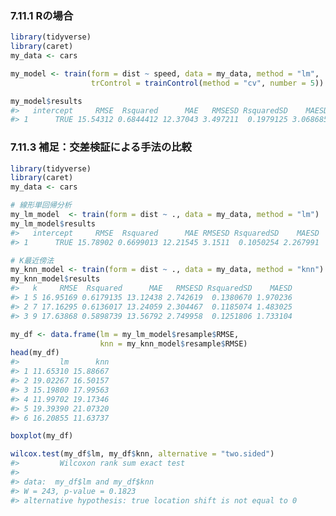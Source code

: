 ### 7.11.1 Rの場合

```r
library(tidyverse)
library(caret)
my_data <- cars

my_model <- train(form = dist ~ speed, data = my_data, method = "lm",
                  trControl = trainControl(method = "cv", number = 5))
```

```r
my_model$results
#>   intercept     RMSE  Rsquared      MAE   RMSESD RsquaredSD    MAESD
#> 1      TRUE 15.54312 0.6844412 12.37043 3.497211  0.1979125 3.068685
```

### 7.11.3 補足：交差検証による手法の比較

```r
library(tidyverse)
library(caret)
my_data <- cars

# 線形単回帰分析
my_lm_model  <- train(form = dist ~ ., data = my_data, method = "lm")
my_lm_model$results
#>   intercept     RMSE  Rsquared      MAE RMSESD RsquaredSD    MAESD
#> 1      TRUE 15.78902 0.6699013 12.21545 3.1511  0.1050254 2.267991

# K最近傍法
my_knn_model <- train(form = dist ~ ., data = my_data, method = "knn")
my_knn_model$results
#>   k     RMSE  Rsquared      MAE   RMSESD RsquaredSD    MAESD
#> 1 5 16.95169 0.6179135 13.12438 2.742619  0.1380670 1.970236
#> 2 7 17.16295 0.6136017 13.24059 2.304467  0.1185074 1.483025
#> 3 9 17.63868 0.5898739 13.56792 2.749958  0.1251806 1.733104
```

```r
my_df <- data.frame(lm = my_lm_model$resample$RMSE,
                    knn = my_knn_model$resample$RMSE)
head(my_df)
#>         lm      knn
#> 1 11.65310 15.88667
#> 2 19.02267 16.50157
#> 3 15.19800 17.99563
#> 4 11.99702 19.17346
#> 5 19.39390 21.07320
#> 6 16.20855 11.63737
```

```r
boxplot(my_df)
```

```r
wilcox.test(my_df$lm, my_df$knn, alternative = "two.sided")
#>         Wilcoxon rank sum exact test
#> 
#> data:  my_df$lm and my_df$knn
#> W = 243, p-value = 0.1823
#> alternative hypothesis: true location shift is not equal to 0
```

